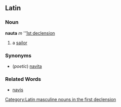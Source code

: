 ==Latin==
===Noun===
'''nauta''' ''m'' ''[[Wiktionary Appendix:Latin first declension|1st declension]]

#a [[sailor]]
===Synonyms===
*(''poetic'') [[navita]]
===Related Words===
*[[navis]]

[[Category:Latin masculine nouns in the first declension]]